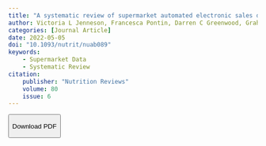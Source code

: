 ```yaml
---
title: "A systematic review of supermarket automated electronic sales data for population dietary surveillance"
author: Victoria L Jenneson, Francesca Pontin, Darren C Greenwood, Graham P Clarke, Michelle A Morris, 
categories: [Journal Article]
date: 2022-05-05
doi: "10.1093/nutrit/nuab089" 
keywords: 
    - Supermarket Data
    - Systematic Review
citation: 
    publisher: "Nutrition Reviews"
    volume: 80
    issue: 6
---
```


<!-- Button to download PDF -->

<button id="download-btn" onclick="downloadPDF()">

Download PDF

</button>

<!-- JavaScript function to handle the download -->

```{=html}
<!-- <script>
function downloadPDF() {
   // Path to your PDF file (relative)
   var pdfPath = 'paper_pdf_jpeg/jenneson_systematic_2022.pdf';
   // Create a temporary link to trigger the download
   var link = document.createElement('a');
   link.href = pdfPath;
   link.download = 'jenneson_systematic_2022.pdf';  // Optionally, specify the file name
   // Append the link to the body (required for it to work in some browsers)
   document.body.appendChild(link);
   // Trigger the click event to start the download
   link.click();
   // Remove the link from the DOM after the download starts
   document.body.removeChild(link);
}
</script> -->

<script>
function downloadPDF() {
   // Ensure the file path is correct and accessible
   var pdfPath = 'paper_pdf_jpeg/jenneson_systematic_2022.pdf';
   
   // Check if the file exists before attempting to download
   fetch(pdfPath, { method: 'HEAD' })
      .then((response) => {
         if (response.ok) {
            // Create a temporary link to trigger the download
            var link = document.createElement('a');
            link.href = pdfPath;
            link.download = 'jenneson_systematic_2022.pdf'; // Optional file name
            document.body.appendChild(link); // Required in some browsers
            link.click(); // Trigger the download
            document.body.removeChild(link); // Clean up
         } else {
            alert('PDF file not found.');
         }
      })
      .catch((error) => {
         console.error('Error fetching PDF:', error);
         alert('Failed to download PDF.');
      });
}
```



![](../paper_pdf_jpeg/jenneson_systematic_2022.jpg){width="595"}